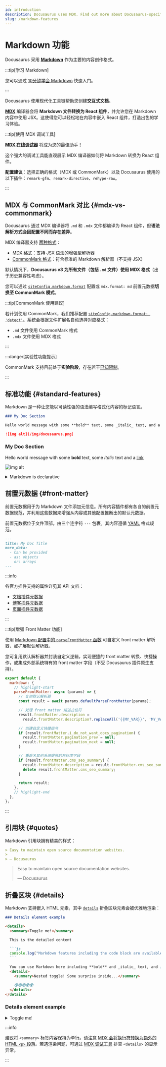 ```yaml
---
id: introduction
description: Docusaurus uses MDX. Find out more about Docusaurus-specific features when writing Markdown.
slug: /markdown-features
---
```


# Markdown 功能


Docusaurus 采用 **[Markdown](https://commonmark.org/)** 作为主要的内容创作格式。

:::tip[学习 Markdown]

您可以通过 [10分钟学会 Markdown](https://commonmark.org/help/) 快速入门。

:::

Docusaurus 使用现代化工具链帮助您创建**交互式文档**。

**[MDX](https://mdxjs.com/)** 编译器会将 **Markdown 文件转换为 React 组件**，并允许您在 Markdown 内容中使用 JSX。这使得您可以轻松地在内容中嵌入 React 组件，打造出色的学习体验。

:::tip[使用 MDX 调试工具]

**[MDX 在线调试器](https://mdxjs.com/playground/)** 将成为您的最佳助手！

这个强大的调试工具能直观展示 MDX 编译器如何将 Markdown 转换为 React 组件。

**配置建议**：选择正确的格式（MDX 或 CommonMark）以及 Docusaurus 使用的以下插件：`remark-gfm`、`remark-directive`、`rehype-raw`。

:::

## MDX 与 CommonMark 对比 {#mdx-vs-commonmark}

Docusaurus 通过 MDX 编译器将 `.md` 和 `.mdx` 文件都编译为 React 组件，但**语法解析方式会因配置不同而存在差异**。

MDX 编译器支持 [两种格式](https://mdxjs.com/packages/mdx/#optionsformat)：

- [MDX 格式](https://mdxjs.com/docs/what-is-mdx/)：支持 JSX 语法的增强型解析器
- [CommonMark 格式](https://commonmark.org/)：符合标准的 Markdown 解析器（不支持 JSX）

默认情况下，**Docusaurus v3 为所有文件（包括 `.md` 文件）使用 MDX 格式**（出于历史兼容性考虑）。

您可以通过 [`siteConfig.markdown.format`](../../api/docusaurus.config.js.mdx#markdown) 配置或 `mdx.format: md` 前置元数据**切换至 CommonMark 模式**。

:::tip[CommonMark 使用建议]

若计划使用 CommonMark，我们推荐配置 [`siteConfig.markdown.format: 'detect'`](../../api/docusaurus.config.js.mdx#markdown)。系统会根据文件扩展名自动选择对应格式：

- `.md` 文件使用 CommonMark 格式
- `.mdx` 文件使用 MDX 格式

:::

:::danger[实验性功能提示]

CommonMark 支持目前处于**实验阶段**，存在若干[已知限制](https://github.com/facebook/docusaurus/issues/9092)。

:::

## 标准功能 {#standard-features}

Markdown 是一种让您能以可读性强的语法编写格式化内容的标记语言。

```md
### My Doc Section

Hello world message with some **bold** text, some _italic_ text, and a [link](/)

![img alt](/img/docusaurus.png)
```

<BrowserWindow>

<h3>My Doc Section</h3>

Hello world message with some **bold** text, some _italic_ text and a [link](/)

![img alt](/img/docusaurus.png)

</BrowserWindow>

<details>

<summary>Markdown is declarative</summary>

Some may assume a 1-1 correlation between Markdown and HTML, e.g., `![Preview](/img/docusaurus.png)` will always become `<img src="/img/docusaurus.png" alt="Preview" />`, as-is. However, _that is not the case_.

The Markdown syntax `![message](url)` only declaratively tells Docusaurus that an image needs to be inserted here, but we may do other things like transforming a [file path to URL path](./markdown-features-assets.mdx#images), so the generated markup may differ from the output of other Markdown renderers, or a naïve hand-transcription to the equivalent JSX/HTML code.

In general, you should only assume the _semantics_ of the markup (` ``` ` fences become [code blocks](./markdown-features-code-blocks.mdx); `>` becomes [quotes](#quotes), etc.), but not the actual compiled output.

</details>

## 前置元数据 {#front-matter}

前置元数据用于为 Markdown 文件添加元信息。所有内容插件都有各自的前置元数据规范，并利用这些数据来增强从内容或其他配置推断出的默认元数据。

前置元数据位于文件顶部，由三个连字符 `---` 包裹。其内容遵循 [YAML](https://yaml.org/spec/1.2.2/) 格式规范。

```md
---
title: My Doc Title
more_data:
  - Can be provided
  - as: objects
    or: arrays
---
```

:::info

各官方插件支持的属性详见其 API 文档：

- [文档插件元数据](../../api/plugins/plugin-content-docs.mdx#markdown-front-matter)
- [博客插件元数据](../../api/plugins/plugin-content-blog.mdx#markdown-front-matter)
- [页面插件元数据](../../api/plugins/plugin-content-pages.mdx#markdown-front-matter)

:::

:::tip[增强 Front Matter 功能]

使用 [Markdown 配置中的 `parseFrontMatter` 函数](../../api/docusaurus.config.js.mdx#markdown) 可自定义 front matter 解析器，或扩展默认解析器。

您可复用默认解析器并封装自定义逻辑，实现便捷的 front matter 转换、快捷操作，或集成外部系统特有的 front matter 字段（不受 Docusaurus 插件原生支持）。

```js title="docusaurus.config.js"
export default {
  markdown: {
    // highlight-start
    parseFrontMatter: async (params) => {
      // 复用默认解析器
      const result = await params.defaultParseFrontMatter(params);

      // 处理 front matter 描述占位符
      result.frontMatter.description =
        result.frontMatter.description?.replaceAll('{{MY_VAR}}', 'MY_VALUE');

      // 创建自定义快捷指令
      if (result.frontMatter.i_do_not_want_docs_pagination) {
        result.frontMatter.pagination_prev = null;
        result.frontMatter.pagination_next = null;
      }

      // 重命名其他系统提供的非标准字段
      if (result.frontMatter.cms_seo_summary) {
        result.frontMatter.description = result.frontMatter.cms_seo_summary;
        delete result.frontMatter.cms_seo_summary;
      }

      return result;
    },
    // highlight-end
  },
};
```

:::

## 引用块 {#quotes}

Markdown 引用块拥有精美的样式：

```md
> Easy to maintain open source documentation websites.
>
> — Docusaurus
```

<BrowserWindow>

> Easy to maintain open source documentation websites.
>
> — Docusaurus

</BrowserWindow>

## 折叠区块 {#details}

Markdown 支持嵌入 HTML 元素，其中 [`details`](https://developer.mozilla.org/en-US/docs/Web/HTML/Element/details) 折叠区块元素会被优雅地渲染：

````md
### Details element example

<details>
  <summary>Toggle me!</summary>

  This is the detailed content

  ```js
  console.log("Markdown features including the code block are available");
  ```

  You can use Markdown here including **bold** and _italic_ text, and [inline link](https://docusaurus.io)
  <details>
    <summary>Nested toggle! Some surprise inside...</summary>

    😲😲😲😲😲
  </details>
</details>
````

<BrowserWindow>

<h3>Details element example</h3>

<details>
  <summary>Toggle me!</summary>

  This is the detailed content

  ```js
  console.log("Markdown features including the code block are available");
  ```

  You can use Markdown here including **bold** and _italic_ text, and [inline link](https://docusaurus.io)
  <details>
    <summary>Nested toggle! Some surprise inside...</summary>

    😲😲😲😲😲
  </details>
</details>

</BrowserWindow>

:::info

建议将 `<summary>` 标签内容保持为单行。请注意 [MDX 会将换行符转换为额外的 HTML `<p>` 段落](https://mdxjs.com/migrating/v2/#jsx)。若遇渲染问题，可通过 [MDX 调试工具](https://mdxjs.com/playground/) 排查 `<details>` 的显示异常。

:::